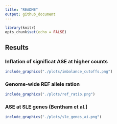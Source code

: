 ```yaml
---
title: "README"
output: github_document
---
```


```r
library(knitr)
opts_chunk$set(echo = FALSE)
```



## Results

### Inflation of significat ASE at higher counts

```r
include_graphics("./plots/imbalance_cutoffs.png")
```

### Genome-wide REF allele ration

```r
include_graphics("./plots/ref_ratio.png")
```

### ASE at SLE genes (Bentham et al.)

```r
include_graphics("./plots/sle_genes_ai.png")
```

